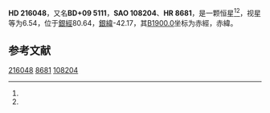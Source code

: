 {{Starbox begin
| name = HD 216048
}}
{{Starbox observe
| epoch = [[J2000.0|J2000.0]]
| constell = {{星座名待查}}<ref name=SIMBAD>{{cite web
 | url=http://simbad.u-strasbg.fr/simbad/sim-id?Ident=HR+8681
 | title=Pulsating variable Star
 | publisher=Centre de Données astronomiques de Strasbourg
 | work=SIMBAD
 | accessdate=2012-07-13
 | archive-date=2016-03-18
 | archive-url=https://web.archive.org/web/20160318090020/http://simbad.u-strasbg.fr/simbad/sim-id?Ident=HR+8681
 | dead-url=no
 }}</ref><ref name=DATA>{{cite web
 | url=http://vizier.u-strasbg.fr/viz-bin/VizieR-5?-out.add=.&-source=5050&-corr=PK=HR&-out.max=9999&HR=8681
 | title=VizieR Detailed Page
 | accessdate=2012-07-13
 | archive-date=2016-03-05
 | archive-url=https://web.archive.org/web/20160305003211/http://vizier.u-strasbg.fr/viz-bin/VizieR-5?-out.add=.&-source=5050&-corr=PK=HR&-out.max=9999&HR=8681
 | dead-url=no
 }}</ref>
| 星官 = 
| ra = {{RA|22|49|32.3}}<ref name=SIMBAD /><ref name=DATA />
| dec = {{DEC|+10|28|44}}<ref name=SIMBAD /><ref name=DATA />
| appmag_v = 6.54<ref name=SIMBAD /><ref name=DATA />
}}
{{Starbox character
| class = F0IV-V<ref name=SIMBAD /><ref name=DATA />
| b-v = 0.29<ref name=SIMBAD /><ref name=DATA />
| u-b = 0.05<ref name=SIMBAD /><ref name=DATA />
| r-i = <ref name=SIMBAD /><ref name=DATA />
| variable = 
}}
{{Starbox astrometry
| radial_v = 0.05
| prop_mo_ra = -8
| parallax = 
| p_error = 
}}
{{Starbox catalog
| names =BD+09 5111，[[SAO星表|SAO]] 108204，[[HD星表|HD]] 216048，[[HR星表|HR]] 8681}}
{{Starbox reference |Simbad=HR+8681}}
{{Starbox end}}

'''HD 216048'''，又名'''BD+09 5111'''，'''SAO 108204'''、'''HR 8681'''，是一颗恒星<ref name=SIMBAD /><ref name=DATA />，视星等为6.54，位于[[銀道座標系|銀經]]80.64，[[銀道座標系|銀緯]]-42.17，其[[B1900.0|B1900.0]]坐标为赤經{{RA|22|44|31.8}}，赤緯{{DEC|+9|-42.17|3}}。

== 参考文献 ==
{{reflist}}

{{star-stub}}

[[Category:HD和HDE天體|216048]]
[[Category:HR天體|8681]]
[[Category:SAO天體|108204]]